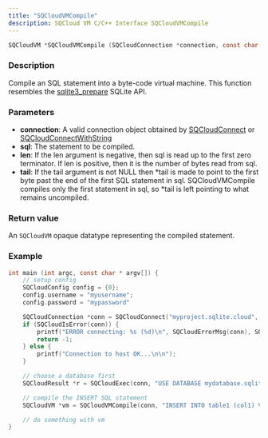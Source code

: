 ```yaml
---
title: "SQCloudVMCompile"
description: SQCloud VM C/C++ Interface SQCloudVMCompile
---
```


```c
SQCloudVM *SQCloudVMCompile (SQCloudConnection *connection, const char *sql, int32_t len, const char **tail);
```

### Description
Compile an SQL statement into a byte-code virtual machine.
This function resembles the [sqlite3_prepare](https://www.sqlite.org/c3ref/prepare.html) SQLite API. 

### Parameters
* **connection**: A valid connection object obtained by [SQCloudConnect](/docs/sdk/c/sqcloudconnect) or [SQCloudConnectWithString](/docs/sdk/c/sqcloudconnectwithstring)
* **sql**: The statement to be compiled. 
* **len**: If the len argument is negative, then sql is read up to the first zero terminator. If len is positive, then it is the number of bytes read from sql.
* **tail**: If the tail argument is not NULL then *tail is made to point to the first byte past the end of the first SQL statement in sql. SQCloudVMCompile compiles only the first statement in sql, so *tail is left pointing to what remains uncompiled.


### Return value
An `SQCloudVM` opaque datatype representing the compiled statement.

### Example
```c
int main (int argc, const char * argv[]) {
    // setup config
    SQCloudConfig config = {0};
    config.username = "myusername";
    config.password = "mypassword"

    SQCloudConnection *conn = SQCloudConnect("myproject.sqlite.cloud", SQCLOUD_DEFAULT_PORT, &config);
    if (SQCloudIsError(conn)) {
        printf("ERROR connecting: %s (%d)\n", SQCloudErrorMsg(conn), SQCloudErrorCode(conn));
        return -1;
    } else {
        printf("Connection to host OK...\n\n");
    }

    // choose a database first
    SQCloudResult *r = SQCloudExec(conn, "USE DATABASE mydatabase.sqlite;");

    // compile the INSERT SQL statement
    SQCloudVM *vm = SQCloudVMCompile(conn, "INSERT INTO table1 (col1) VALUES (?1);", -1, NULL);

    // do something with vm
}
```